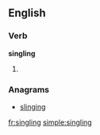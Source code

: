 
==English==

===Verb===
'''singling'''

# {{present participle of|[[single]]}}

===Anagrams===
* [[slinging#English|slinging]]

[[fr:singling]]
[[simple:singling]]
